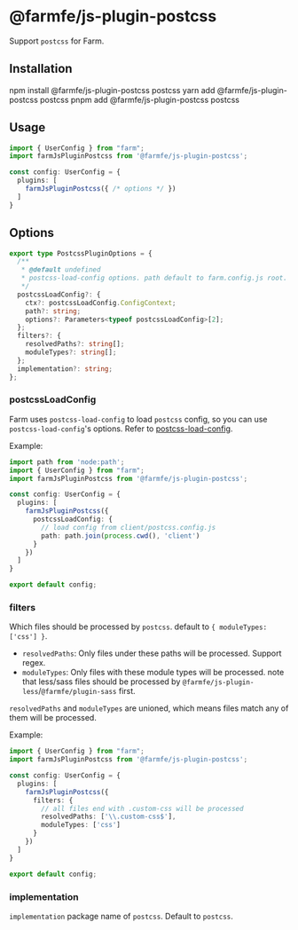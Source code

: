 
# @farmfe/js-plugin-postcss
Support `postcss` for Farm.

## Installation

<Tabs>
  <TabItem value="npm" label="npm">
    <CodeBlock>npm install @farmfe/js-plugin-postcss postcss</CodeBlock>
  </TabItem>
  <TabItem value="yarn" label="yarn">
    <CodeBlock>yarn add @farmfe/js-plugin-postcss postcss</CodeBlock>
  </TabItem>
  <TabItem value="pnpm" label="pnpm">
    <CodeBlock>pnpm add @farmfe/js-plugin-postcss postcss</CodeBlock>
  </TabItem>
</Tabs>

## Usage
```ts {2,6}
import { UserConfig } from "farm";
import farmJsPluginPostcss from '@farmfe/js-plugin-postcss';

const config: UserConfig = {
  plugins: [
    farmJsPluginPostcss({ /* options */ })
  ]
}
```

## Options
```ts
export type PostcssPluginOptions = {
  /**
   * @default undefined
   * postcss-load-config options. path default to farm.config.js root.
   */
  postcssLoadConfig?: {
    ctx?: postcssLoadConfig.ConfigContext;
    path?: string;
    options?: Parameters<typeof postcssLoadConfig>[2];
  };
  filters?: {
    resolvedPaths?: string[];
    moduleTypes?: string[];
  };
  implementation?: string;
};

```

### postcssLoadConfig
Farm uses `postcss-load-config` to load `postcss` config, so you can use `postcss-load-config`'s options. Refer to [postcss-load-config](https://github.com/postcss/postcss-load-config).

Example:
```ts
import path from 'node:path';
import { UserConfig } from "farm";
import farmJsPluginPostcss from '@farmfe/js-plugin-postcss';

const config: UserConfig = {
  plugins: [
    farmJsPluginPostcss({
      postcssLoadConfig: {
        // load config from client/postcss.config.js
        path: path.join(process.cwd(), 'client')
      }
    })
  ]
}

export default config;
```

### filters
Which files should be processed by `postcss`. default to `{ moduleTypes: ['css'] }`.

* `resolvedPaths`: Only files under these paths will be processed. Support regex.
* `moduleTypes`: Only files with these module types will be processed. note that less/sass files should be processed by `@farmfe/js-plugin-less`/`@farmfe/plugin-sass` first. 

`resolvedPaths` and `moduleTypes` are unioned, which means files match any of them will be processed.

Example:
```ts
import { UserConfig } from "farm";
import farmJsPluginPostcss from '@farmfe/js-plugin-postcss';

const config: UserConfig = {
  plugins: [
    farmJsPluginPostcss({
      filters: {
        // all files end with .custom-css will be processed
        resolvedPaths: ['\\.custom-css$'],
        moduleTypes: ['css']
      }
    })
  ]
}

export default config;
```

### implementation
`implementation` package name of `postcss`. Default to `postcss`.
